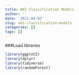 ```yaml
---
title: A03 Classification Models
author: ''
date: '2022-04-02'
slug: a03-classification-models
categories: []
tags: []
---
```

###Load libraries
```r
library(ggplot2)
library(dplyr)
library(tidyverse)
library(randomForest)

```
```r

```














